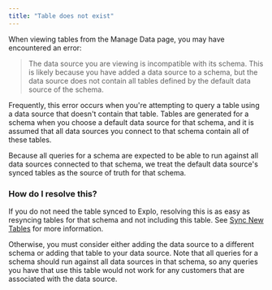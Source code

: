 ```yaml
---
title: "Table does not exist"
---
```


When viewing tables from the Manage Data page, you may have encountered an error:

> The data source you are viewing is incompatible with its schema. This is likely because you have added a data source to a schema, but the data source does not contain all tables defined by the default data source of the schema.

Frequently, this error occurs when you're attempting to query a table using a data source that doesn't contain that table. Tables are generated for a schema when you choose a default data source for that schema, and it is assumed that all data sources you connect to that schema contain all of these tables.

Because all queries for a schema are expected to be able to run against all data sources connected to that schema, we treat the default data source's synced tables as the source of truth for that schema. 

### How do I resolve this?

If you do not need the table synced to Explo, resolving this is as easy as resyncing tables for that schema and not including this table. See [Sync New Tables](/database-setup/data-sources-and-schema/sync-new-tables) for more information.

Otherwise, you must consider either adding the data source to a different schema or adding that table to your data source. Note that all queries for a schema should run against all data sources in that schema, so any queries you have that use this table would not work for any customers that are associated with the data source.